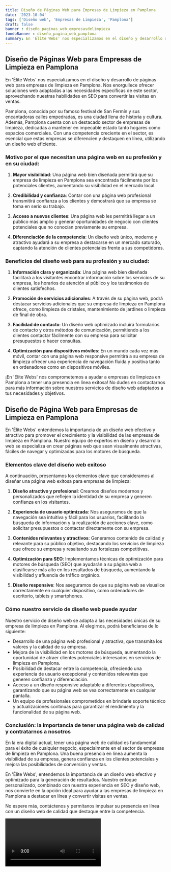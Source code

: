 ```yaml
---
title: Diseño de Páginas Web para Empresas de Limpieza en Pamplona
date: '2023-10-04'
tags: ['Diseño web', 'Empresas de Limpieza', 'Pamplona']
draft: false
banner : diseño_paginas_web_empresasdelimpieza
fondoBanner : diseño_pagina_web_pamplona
summary: En 'Élite Webs' nos especializamos en el diseño y desarrollo de páginas web para empresas de limpieza en Pamplona. Nos enorgullece ofrecer soluciones web adaptadas a las necesidades específicas de este sector, aprovechando nuestras habilidades en SEO para convertir las visitas en ventas.
---
```


## Diseño de Páginas Web para Empresas de Limpieza en Pamplona

En 'Élite Webs' nos especializamos en el diseño y desarrollo de páginas web para empresas de limpieza en Pamplona. Nos enorgullece ofrecer soluciones web adaptadas a las necesidades específicas de este sector, aprovechando nuestras habilidades en SEO para convertir las visitas en ventas.

Pamplona, conocida por su famoso festival de San Fermín y sus encantadoras calles empedradas, es una ciudad llena de historia y cultura. Además, Pamplona cuenta con un destacado sector de empresas de limpieza, dedicadas a mantener en impecable estado tanto hogares como espacios comerciales. Con una competencia creciente en el sector, es esencial que estas empresas se diferencien y destaquen en línea, utilizando un diseño web eficiente.

### Motivo por el que necesitan una página web en su profesión y en su ciudad:

1. **Mayor visibilidad**: Una página web bien diseñada permitirá que su empresa de limpieza en Pamplona sea encontrada fácilmente por los potenciales clientes, aumentando su visibilidad en el mercado local.

2. **Credibilidad y confianza**: Contar con una página web profesional transmitirá confianza a los clientes y demostrará que su empresa se toma en serio su trabajo.

3. **Acceso a nuevos clientes**: Una página web les permitirá llegar a un público más amplio y generar oportunidades de negocio con clientes potenciales que no conocían previamente su empresa.

4. **Diferenciación de la competencia**: Un diseño web único, moderno y atractivo ayudará a su empresa a destacarse en un mercado saturado, captando la atención de clientes potenciales frente a sus competidores.

### Beneficios del diseño web para su profesión y su ciudad:

1. **Información clara y organizada**: Una página web bien diseñada facilitará a los visitantes encontrar información sobre los servicios de su empresa, los horarios de atención al público y los testimonios de clientes satisfechos.

2. **Promoción de servicios adicionales**: A través de su página web, podrá destacar servicios adicionales que su empresa de limpieza en Pamplona ofrece, como limpieza de cristales, mantenimiento de jardines o limpieza de final de obra.

3. **Facilidad de contacto**: Un diseño web optimizado incluirá formularios de contacto y otros métodos de comunicación, permitiendo a los clientes contactar fácilmente con su empresa para solicitar presupuestos o hacer consultas.

4. **Optimización para dispositivos móviles**: En un mundo cada vez más móvil, contar con una página web responsive permitirá a su empresa de limpieza ofrecer una experiencia de navegación fluida y positiva tanto en ordenadores como en dispositivos móviles.

¡En 'Élite Webs' nos comprometemos a ayudar a empresas de limpieza en Pamplona a tener una presencia en línea exitosa! No dudes en contactarnos para más información sobre nuestros servicios de diseño web adaptados a tus necesidades y objetivos.

<GifSeo />

<Cta />

## Diseño de Página Web para Empresas de Limpieza en Pamplona

En 'Élite Webs' entendemos la importancia de un diseño web efectivo y atractivo para promover el crecimiento y la visibilidad de las empresas de limpieza en Pamplona. Nuestro equipo de expertos en diseño y desarrollo web se especializa en crear páginas web que sean visualmente atractivas, fáciles de navegar y optimizadas para los motores de búsqueda.

### Elementos clave del diseño web exitoso

A continuación, presentamos los elementos clave que consideramos al diseñar una página web exitosa para empresas de limpieza:

1. **Diseño atractivo y profesional**: Creamos diseños modernos y personalizados que reflejen la identidad de su empresa y generen confianza en los visitantes.

2. **Experiencia de usuario optimizada**: Nos aseguramos de que la navegación sea intuitiva y fácil para los usuarios, facilitando la búsqueda de información y la realización de acciones clave, como solicitar presupuestos o contactar directamente con su empresa.

3. **Contenidos relevantes y atractivos**: Generamos contenido de calidad y relevante para su público objetivo, destacando los servicios de limpieza que ofrece su empresa y resaltando sus fortalezas competitivas.

4. **Optimización para SEO**: Implementamos técnicas de optimización para motores de búsqueda (SEO) que ayudarán a su página web a clasificarse más alto en los resultados de búsqueda, aumentando la visibilidad y afluencia de tráfico orgánico.

5. **Diseño responsive**: Nos aseguramos de que su página web se visualice correctamente en cualquier dispositivo, como ordenadores de escritorio, tablets y smartphones.

### Cómo nuestro servicio de diseño web puede ayudar

Nuestro servicio de diseño web se adapta a las necesidades únicas de su empresa de limpieza en Pamplona. Al elegirnos, podrá beneficiarse de lo siguiente:

- Desarrollo de una página web profesional y atractiva, que transmita los valores y la calidad de su empresa.
- Mejora de la visibilidad en los motores de búsqueda, aumentando la oportunidad de atraer clientes potenciales interesados en servicios de limpieza en Pamplona.
- Posibilidad de destacar entre la competencia, ofreciendo una experiencia de usuario excepcional y contenidos relevantes que generen confianza y diferenciación.
- Acceso a un diseño responsive adaptable a diferentes dispositivos, garantizando que su página web se vea correctamente en cualquier pantalla.
- Un equipo de profesionales comprometidos en brindarle soporte técnico y actualizaciones continuas para garantizar el rendimiento y la funcionalidad de su página web.

### Conclusión: la importancia de tener una página web de calidad y contratarnos a nosotros

En la era digital actual, tener una página web de calidad es fundamental para el éxito de cualquier negocio, especialmente en el sector de empresas de limpieza en Pamplona. Una buena presencia en línea aumenta la visibilidad de su empresa, genera confianza en los clientes potenciales y mejora las posibilidades de conversión y ventas.

En 'Élite Webs', entendemos la importancia de un diseño web efectivo y optimizado para la generación de resultados. Nuestro enfoque personalizado, combinado con nuestra experiencia en SEO y diseño web, nos convierte en la opción ideal para ayudar a las empresas de limpieza en Pamplona a destacar en línea y convertir visitas en ventas.

No espere más, contáctenos y permítanos impulsar su presencia en línea con un diseño web de calidad que destaque entre la competencia.

<Video />

<CtaBot job='Empresas de Limpieza' city='Pamplona'/>

<Gmaps query='Pamplona+españa+maps' />